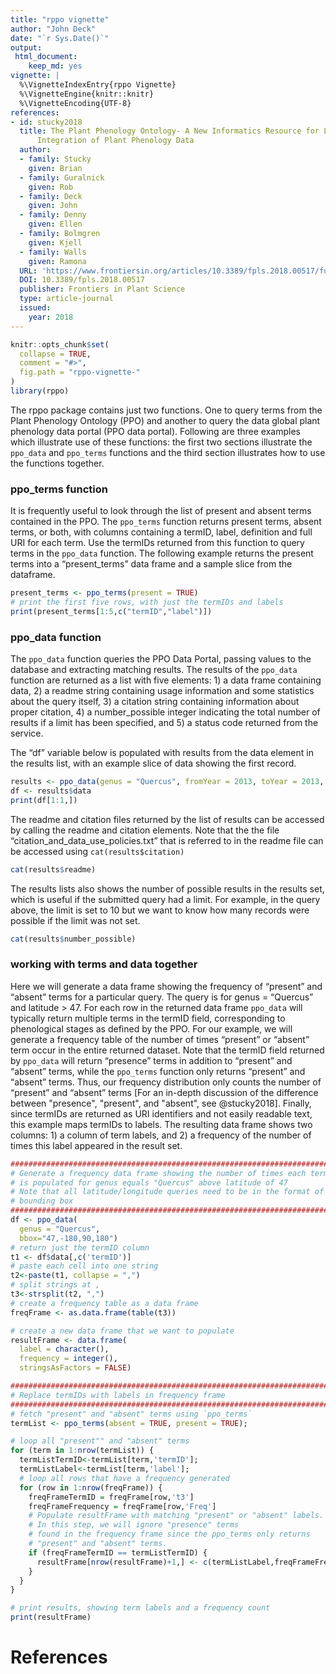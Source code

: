 ```yaml
---
title: "rppo vignette"
author: "John Deck"
date: "`r Sys.Date()`"
output:
 html_document:
    keep_md: yes
vignette: |
  %\VignetteIndexEntry{rppo Vignette} 
  %\VignetteEngine{knitr::knitr}
  %\VignetteEncoding{UTF-8}
references:
- id: stucky2018
  title: The Plant Phenology Ontology- A New Informatics Resource for Large-Scale
      Integration of Plant Phenology Data
  author:
  - family: Stucky
    given: Brian
  - family: Guralnick
    given: Rob
  - family: Deck
    given: John
  - family: Denny
    given: Ellen
  - family: Bolmgren
    given: Kjell
  - family: Walls
    given: Ramona
  URL: 'https://www.frontiersin.org/articles/10.3389/fpls.2018.00517/full'
  DOI: 10.3389/fpls.2018.00517
  publisher: Frontiers in Plant Science
  type: article-journal
  issued:
    year: 2018
---
```



```r
knitr::opts_chunk$set(
  collapse = TRUE,
  comment = "#>",
  fig.path = "rppo-vignette-"
)
library(rppo)
```

The rppo package contains just two functions.  One to query terms from the Plant Phenology Ontology (PPO) and another to query the data global plant phenology data portal (PPO data portal).  Following are three examples which illustrate use of these functions: the first two sections illustrate the `ppo_data` and `ppo_terms` functions and the third section illustrates how to use the functions together.

### ppo_terms function
It is frequently useful to look through the list of present and absent terms contained in the PPO.   The `ppo_terms` function returns present terms, absent terms, or both, with columns containing a termID, label, definition and full URI for each term.  Use the termIDs returned from this function to query terms in the `ppo_data` function.  The following example returns the present terms into a "present_terms" data frame and a sample slice from the dataframe.

```r
present_terms <- ppo_terms(present = TRUE)
# print the first five rows, with just the termIDs and labels
print(present_terms[1:5,c("termID","label")])
```

### ppo_data function
The `ppo_data` function queries the PPO Data Portal, passing values to the database and extracting matching results. The results of the `ppo_data` function are returned as a list with five elements: 1) a data frame containing data, 2) a readme string containing usage information and some statistics about the query itself, 3) a citation string containing information about proper citation, 4) a number_possible integer indicating the total number of results if a limit has been specified, and 5) a status code returned from the service. 

The "df" variable below is populated with results from the data element in the results list, with an example slice of data showing the first record.
```r
results <- ppo_data(genus = "Quercus", fromYear = 2013, toYear = 2013, fromDay = 100, toDay = 110, termID = 'obo:PPO_0002313', limit = 10)
df <- results$data
print(df[1:1,])
```

The readme and citation files returned by the list of results can be accessed by calling the readme and citation elements.  Note that the the file "citation_and_data_use_policies.txt" that is referred to in the readme file can be accessed using `cat(results$citation)` 
```r
cat(results$readme)
```

The results lists also shows the number of possible results in the results set, which is useful if the submitted query had a limit.  For example, in the query above, the limit is set to 10 but we want to know how many records were possible if the limit was not set.
```r
cat(results$number_possible)
```

### working with terms and data together
Here we will generate a data frame showing the frequency of "present" and "absent" terms for a particular query.  The query is for genus = "Quercus" and latitude > 47.  For each row in the returned data frame `ppo_data` will typically return multiple terms in the termID field, corresponding to phenological stages as defined by the PPO.  For our example, we will generate a frequency table of the number of times "present" or "absent" term occur in the entire returned dataset.  Note that the termID field returned by `ppo_data` will return "presence" terms in addition to "present" and "absent" terms, while the `ppo_terms` function only returns "present" and "absent" terms.  Thus, our frequency distribution only counts the number of "present" and "absent" terms [For an in-depth discussion of the difference between "presence", "present", and "absent", see @stucky2018].  Finally, since termIDs are returned as URI identifiers and not easily readable text, this example maps termIDs to labels. The resulting data frame shows two columns: 1) a column of term labels, and 2) a frequency of the number of times this label appeared in the result set. 

```r
###############################################################################
# Generate a frequency data frame showing the number of times each termID
# is populated for genus equals "Quercus" above latitude of 47
# Note that all latitude/longitude queries need to be in the format of a
# bounding box
###############################################################################
df <- ppo_data(
  genus = "Quercus", 
  bbox="47,-180,90,180")
# return just the termID column
t1 <- df$data[,c('termID')]
# paste each cell into one string
t2<-paste(t1, collapse = ",")
# split strings at ,
t3<-strsplit(t2, ",")
# create a frequency table as a data frame
freqFrame <- as.data.frame(table(t3))

# create a new data frame that we want to populate
resultFrame <- data.frame(
  label = character(), 
  frequency = integer(), 
  stringsAsFactors = FALSE)

###############################################################################
# Replace termIDs with labels in frequency frame
###############################################################################
# fetch "present" and "absent" terms using `ppo_terms`
termList <- ppo_terms(absent = TRUE, present = TRUE);

# loop all "present"" and "absent" terms
for (term in 1:nrow(termList)) {
  termListTermID<-termList[term,'termID'];
  termListLabel<-termList[term,'label'];
  # loop all rows that have a frequency generated
  for (row in 1:nrow(freqFrame)) {
    freqFrameTermID = freqFrame[row,'t3']
    freqFrameFrequency = freqFrame[row,'Freq']
    # Populate resultFrame with matching "present" or "absent" labels.
    # In this step, we will ignore "presence" terms
    # found in the frequency frame since the ppo_terms only returns
    # "present" and "absent" terms. 
    if (freqFrameTermID == termListTermID) {
      resultFrame[nrow(resultFrame)+1,] <- c(termListLabel,freqFrameFrequency)
    }
  }
}

# print results, showing term labels and a frequency count
print(resultFrame)
```

# References
